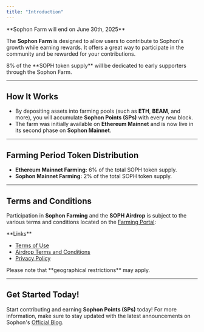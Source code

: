 ```yaml
---
title: "Introduction"
---
```


<Info>
  **Sophon Farm will end on June 30th, 2025**
</Info>

The **Sophon Farm** is designed to allow users to contribute to Sophon's growth while earning rewards. It offers a great way to participate in the community and be rewarded for your contributions.

<Tip>
  8% of the **SOPH token supply** will be dedicated to early supporters through the Sophon Farm.
</Tip>

---

## How It Works

- By depositing assets into farming pools (such as **ETH**, **BEAM**, and more), you will accumulate **Sophon Points (SPs)** with every new block.
- The farm was initially available on **Ethereum Mainnet** and is now live in its second phase on **Sophon Mainnet**.

---

## Farming Period Token Distribution

- **Ethereum Mainnet Farming:** 6% of the total SOPH token supply.
- **Sophon Mainnet Farming:** 2% of the total SOPH token supply.

---

## Terms and Conditions

Participation in **Sophon Farming** and the **SOPH Airdrop** is subject to the various terms and conditions located on the [Farming Portal](https://farm.sophon.xyz/):

<Note>
  **Links**

  - [Terms of Use](https://farm.sophon.xyz/terms.html)
  - [Airdrop Terms and Conditions](https://farm.sophon.xyz/token-airdrop-terms.html)
  - [Privacy Policy](https://farm.sophon.xyz/privacypolicy.html)
</Note>

<Warning>
  Please note that **geographical restrictions** may apply.
</Warning>

---

## Get Started Today\!

Start contributing and earning **Sophon Points (SPs)** today\! For more information, make sure to stay updated with the latest announcements on Sophon's [Official Blog](https://blog.sophon.xyz/).